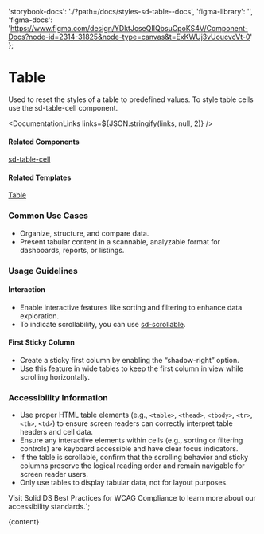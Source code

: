 

  'storybook-docs': './?path=/docs/styles-sd-table--docs',
  'figma-library': '',
  'figma-docs':
    'https://www.figma.com/design/YDktJcseQIIQbsuCpoKS4V/Component-Docs?node-id=2314-31825&node-type=canvas&t=ExKWUj3vUoucvcVt-0'
};

# Table

Used to reset the styles of a table to predefined values. To style table cells use the sd-table-cell component.

<DefaultStory />

<DocumentationLinks links=${JSON.stringify(links, null, 2)} />

#### Related Components

[sd-table-cell](./?path=/docs/styles-sd-table-cell--docs)

#### Related Templates

[Table](./?path=/docs/templates-table--docs)

### Common Use Cases

- Organize, structure, and compare data.
- Present tabular content in a scannable, analyzable format for dashboards, reports, or listings.

### Usage Guidelines

#### Interaction

- Enable interactive features like sorting and filtering to enhance data exploration.
- To indicate scrollability, you can use [sd-scrollable](./?path=/docs/styles-sd-scrollable--docs).

#### First Sticky Column

- Create a sticky first column by enabling the “shadow-right” option.
- Use this feature in wide tables to keep the first column in view while scrolling horizontally.

### Accessibility Information

- Use proper HTML table elements (e.g., <code>&lt;table&gt;</code>, <code>&lt;thead&gt;</code>, <code>&lt;tbody&gt;</code>, <code>&lt;tr&gt;</code>, <code>&lt;th&gt;</code>, <code>&lt;td&gt;</code>) to ensure screen readers can correctly interpret table headers and cell data.
- Ensure any interactive elements within cells (e.g., sorting or filtering controls) are keyboard accessible and have clear focus indicators.
- If the table is scrollable, confirm that the scrolling behavior and sticky columns preserve the logical reading order and remain navigable for screen reader users.
- Only use tables to display tabular data, not for layout purposes.

Visit <sd-link href="https://www.figma.com/design/YDktJcseQIIQbsuCpoKS4V/Component-Docs?node-id=10708-5011&t=Z1FxSGWkmXG5r5sw-4" target="_blank">Solid DS Best Practices for WCAG Compliance</sd-link> to learn more about our accessibility standards.`;

<Meta title="Styles/sd-table/Overview" />

<OverviewFormatter story={SdTableStories.Default}>{content}</OverviewFormatter>
